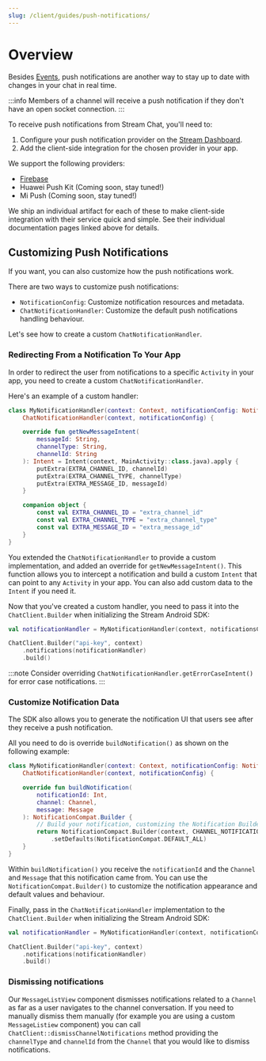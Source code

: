 ```yaml
---
slug: /client/guides/push-notifications/
---
```


# Overview

Besides [Events](https://getstream.io/chat/docs/android/event_listening/?language=kotlin), push notifications are another way to stay up to date with changes in your chat in real time.

:::info
Members of a channel will receive a push notification if they don't have an open socket connection.
:::

To receive push notifications from Stream Chat, you'll need to:

1. Configure your push notification provider on the [Stream Dashboard](https://dashboard.getstream.io/).
2. Add the client-side integration for the chosen provider in your app.

We support the following providers:

- [Firebase](./02-firebase.mdx)
- Huawei Push Kit (Coming soon, stay tuned!)
- Mi Push (Coming soon, stay tuned!)

We ship an individual artifact for each of these to make client-side integration with their service quick and simple. See their individual documentation pages linked above for details.

## Customizing Push Notifications

If you want, you can also customize how the push notifications work.

There are two ways to customize push notifications:

* `NotificationConfig`: Customize notification resources and metadata.
* `ChatNotificationHandler`: Customize the default push notifications handling behaviour.

Let's see how to create a custom `ChatNotificationHandler`.

### Redirecting From a Notification To Your App

In order to redirect the user from notifications to a specific `Activity` in your app, you need to create a custom `ChatNotificationHandler`.

Here's an example of a custom handler:

```kotlin
class MyNotificationHandler(context: Context, notificationConfig: NotificationConfig) :
    ChatNotificationHandler(context, notificationConfig) {

    override fun getNewMessageIntent(
        messageId: String,
        channelType: String,
        channelId: String
    ): Intent = Intent(context, MainActivity::class.java).apply {
        putExtra(EXTRA_CHANNEL_ID, channelId)
        putExtra(EXTRA_CHANNEL_TYPE, channelType)
        putExtra(EXTRA_MESSAGE_ID, messageId)
    }

    companion object {
        const val EXTRA_CHANNEL_ID = "extra_channel_id"
        const val EXTRA_CHANNEL_TYPE = "extra_channel_type"
        const val EXTRA_MESSAGE_ID = "extra_message_id"
    }
}
```

You extended the `ChatNotificationHandler` to provide a custom implementation, and added an override for `getNewMessageIntent()`. This function allows you to intercept a notification and build a custom `Intent` that can point to any `Activity` in your app. You can also add custom data to the `Intent` if you need it.

Now that you've created a custom handler, you need to pass it into the `ChatClient.Builder` when initializing the Stream Android SDK:

```kotlin {4}
val notificationHandler = MyNotificationHandler(context, notificationsConfig)

ChatClient.Builder("api-key", context)
    .notifications(notificationHandler)
    .build()
```

:::note
Consider overriding `ChatNotificationHandler.getErrorCaseIntent()` for error case notifications.
:::

### Customize Notification Data

The SDK also allows you to generate the notification UI that users see after they receive a push notification.

All you need to do is override `buildNotification()` as shown on the following example:

```kotlin
class MyNotificationHandler(context: Context, notificationConfig: NotificationConfig) :
    ChatNotificationHandler(context, notificationConfig) {

    override fun buildNotification(
        notificationId: Int,
        channel: Channel,
        message: Message
    ): NotificationCompat.Builder {
        // Build your notification, customizing the Notification Builder as needed
        return NotificationCompact.Builder(context, CHANNEL_NOTIFICATION_ID)
            .setDefaults(NotificationCompat.DEFAULT_ALL)
    }
}
```

Within `buildNotification()` you receive the `notificationId` and the `Channel` and `Message` that this notification came from. You can use the `NotificationCompat.Builder()` to customize the notification appearance and default values and behaviour.

Finally, pass in the `ChatNotificationHandler` implementation to the `ChatClient.Builder` when initializing the Stream Android SDK:

```kotlin {4}
val notificationHandler = MyNotificationHandler(context, notificationConfig)

ChatClient.Builder("api-key", context)
    .notifications(notificationHandler)
    .build()
```

### Dismissing notifications
Our `MessageListView` component dismisses notifications related to a `Channel` as far as a user navigates to the channel conversation.
If you need to manually dismiss them manually (for example you are using a custom `MessageListiew` component) you can call `ChatClient::dismissChannelNotifications` method providing the `channelType` and `channelId` from the `Channel` that you would like to dismiss notifications.